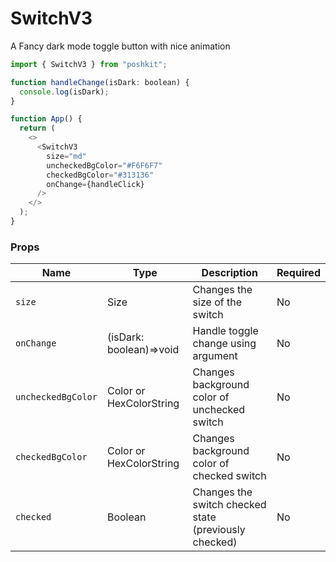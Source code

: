 <!-- Custom-MDX-Documentation.mdx -->

# SwitchV3

A Fancy dark mode toggle button with nice animation

```js
import { SwitchV3 } from "poshkit";

function handleChange(isDark: boolean) {
  console.log(isDark);
}

function App() {
  return (
    <>
      <SwitchV3
        size="md"
        uncheckedBgColor="#F6F6F7"
        checkedBgColor="#313136"
        onChange={handleClick}
      />
    </>
  );
}
```

### Props

| Name               | Type                    | Description                                           | Required |
| ------------------ | ----------------------- | ----------------------------------------------------- | -------- |
| `size`             | Size                    | Changes the size of the switch                        | No       |
| `onChange`         | (isDark: boolean)=>void | Handle toggle change using argument                   | No       |
| `uncheckedBgColor` | Color or HexColorString | Changes background color of unchecked switch          | No       |
| `checkedBgColor`   | Color or HexColorString | Changes background color of checked switch            | No       |
| `checked`          | Boolean                 | Changes the switch checked state (previously checked) | No       |
